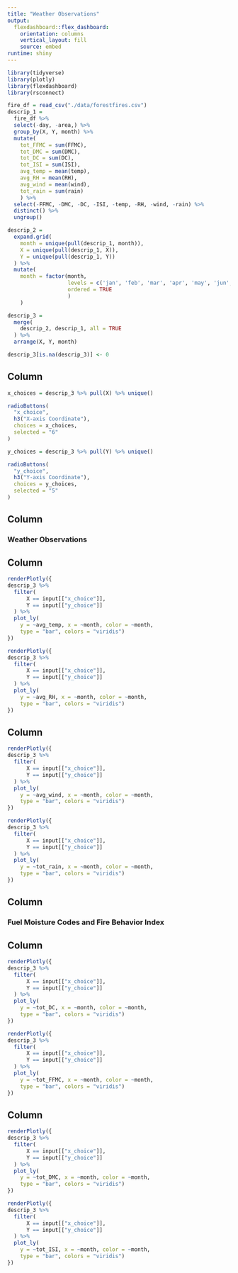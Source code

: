 ```yaml
---
title: "Weather Observations"
output: 
  flexdashboard::flex_dashboard:
    orientation: columns
    vertical_layout: fill
    source: embed
runtime: shiny
---
```


```r
library(tidyverse)
library(plotly)
library(flexdashboard)
library(rsconnect)
```

```r
fire_df = read_csv("./data/forestfires.csv")
descrip_1 = 
  fire_df %>% 
  select(-day, -area,) %>% 
  group_by(X, Y, month) %>% 
  mutate(
    tot_FFMC = sum(FFMC),
    tot_DMC = sum(DMC),
    tot_DC = sum(DC),
    tot_ISI = sum(ISI),
    avg_temp = mean(temp),
    avg_RH = mean(RH),
    avg_wind = mean(wind),
    tot_rain = sum(rain)
    ) %>% 
  select(-FFMC, -DMC, -DC, -ISI, -temp, -RH, -wind, -rain) %>% 
  distinct() %>% 
  ungroup()

descrip_2 = 
  expand.grid(
    month = unique(pull(descrip_1, month)),
    X = unique(pull(descrip_1, X)),
    Y = unique(pull(descrip_1, Y))
  ) %>% 
  mutate(
    month = factor(month, 
                   levels = c('jan', 'feb', 'mar', 'apr', 'may', 'jun', 'jul', 'aug', 'sep', 'oct', 'nov', 'dec'),
                   ordered = TRUE
                   )
    )

descrip_3 = 
  merge(
    descrip_2, descrip_1, all = TRUE
  ) %>% 
  arrange(X, Y, month)

descrip_3[is.na(descrip_3)] <- 0
```


Column {.sidebar}
-----------------------------------------------------------------------

```r
x_choices = descrip_3 %>% pull(X) %>% unique()

radioButtons(
  "x_choice",
  h3("X-axis Coordinate"),
  choices = x_choices,
  selected = "6"
)

y_choices = descrip_3 %>% pull(Y) %>% unique()

radioButtons(
  "y_choice",
  h3("Y-axis Coordinate"),
  choices = y_choices,
  selected = "5"
)
```


Column {.tabset}
-----------------------------------------------------------------------

### Weather Observations

Column {data-width=550}
-----------------------------------------------------------------------


```r
renderPlotly({
descrip_3 %>% 
  filter(
      X == input[["x_choice"]],
      Y == input[["y_choice"]]
  ) %>% 
  plot_ly(
    y = ~avg_temp, x = ~month, color = ~month,
    type = "bar", colors = "viridis")
})
```


```r
renderPlotly({
descrip_3 %>% 
  filter(
      X == input[["x_choice"]],
      Y == input[["y_choice"]]
  ) %>% 
  plot_ly(
    y = ~avg_RH, x = ~month, color = ~month,
    type = "bar", colors = "viridis")
})
```


Column {data-width=450}
-----------------------------------------------------------------------


```r
renderPlotly({
descrip_3 %>% 
  filter(
      X == input[["x_choice"]],
      Y == input[["y_choice"]]
  ) %>% 
  plot_ly(
    y = ~avg_wind, x = ~month, color = ~month,
    type = "bar", colors = "viridis")
})
```


```r
renderPlotly({
descrip_3 %>% 
  filter(
      X == input[["x_choice"]],
      Y == input[["y_choice"]]
  ) %>% 
  plot_ly(
    y = ~tot_rain, x = ~month, color = ~month,
    type = "bar", colors = "viridis")
})
```


Column {.tabset}
-----------------------------------------------------------------------

### Fuel Moisture Codes and Fire Behavior Index

Column {data-width=550}
-----------------------------------------------------------------------


```r
renderPlotly({
descrip_3 %>% 
  filter(
      X == input[["x_choice"]],
      Y == input[["y_choice"]]
  ) %>% 
  plot_ly(
    y = ~tot_DC, x = ~month, color = ~month,
    type = "bar", colors = "viridis")
})
```


```r
renderPlotly({
descrip_3 %>% 
  filter(
      X == input[["x_choice"]],
      Y == input[["y_choice"]]
  ) %>% 
  plot_ly(
    y = ~tot_FFMC, x = ~month, color = ~month,
    type = "bar", colors = "viridis")
})
```


Column {data-width=450}
-----------------------------------------------------------------------


```r
renderPlotly({
descrip_3 %>% 
  filter(
      X == input[["x_choice"]],
      Y == input[["y_choice"]]
  ) %>% 
  plot_ly(
    y = ~tot_DMC, x = ~month, color = ~month,
    type = "bar", colors = "viridis")
})
```


```r
renderPlotly({
descrip_3 %>% 
  filter(
      X == input[["x_choice"]],
      Y == input[["y_choice"]]
  ) %>% 
  plot_ly(
    y = ~tot_ISI, x = ~month, color = ~month,
    type = "bar", colors = "viridis")
})
```
